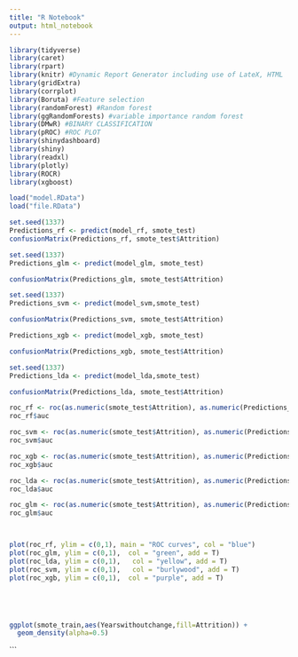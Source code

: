 ```yaml
---
title: "R Notebook"
output: html_notebook
---
```

```r
library(tidyverse)
library(caret)
library(rpart)
library(knitr) #Dynamic Report Generator including use of LateX, HTML
library(gridExtra)
library(corrplot)
library(Boruta) #Feature selection
library(randomForest) #Random forest
library(ggRandomForests) #variable importance random forest
library(DMwR) #BINARY CLASSIFICATION
library(pROC) #ROC PLOT
library(shinydashboard)
library(shiny)
library(readxl)
library(plotly)
library(ROCR)
library(xgboost)
```
 

```r
load("model.RData")
load("file.RData")
```




```r
set.seed(1337)
Predictions_rf <- predict(model_rf, smote_test)
confusionMatrix(Predictions_rf, smote_test$Attrition)
```


```r
set.seed(1337)
Predictions_glm <- predict(model_glm, smote_test)

confusionMatrix(Predictions_glm, smote_test$Attrition)
```

```r
set.seed(1337)
Predictions_svm <- predict(model_svm,smote_test)

confusionMatrix(Predictions_svm, smote_test$Attrition)
```

```r
Predictions_xgb <- predict(model_xgb, smote_test)

confusionMatrix(Predictions_xgb, smote_test$Attrition)
```

```r
set.seed(1337)
Predictions_lda <- predict(model_lda,smote_test)

confusionMatrix(Predictions_lda, smote_test$Attrition)
```




```r

roc_rf <- roc(as.numeric(smote_test$Attrition), as.numeric(Predictions_rf))
roc_rf$auc

roc_svm <- roc(as.numeric(smote_test$Attrition), as.numeric(Predictions_svm))
roc_svm$auc

roc_xgb <- roc(as.numeric(smote_test$Attrition), as.numeric(Predictions_xgb))
roc_xgb$auc

roc_lda <- roc(as.numeric(smote_test$Attrition), as.numeric(Predictions_lda))
roc_lda$auc

roc_glm <- roc(as.numeric(smote_test$Attrition), as.numeric(Predictions_glm))
roc_glm$auc




```
```r
plot(roc_rf, ylim = c(0,1), main = "ROC curves", col = "blue")
plot(roc_glm, ylim = c(0,1),  col = "green", add = T)
plot(roc_lda, ylim = c(0,1),   col = "yellow", add = T)
plot(roc_svm, ylim = c(0,1),   col = "burlywood", add = T)
plot(roc_xgb, ylim = c(0,1),  col = "purple", add = T)






```



```r
ggplot(smote_train,aes(Yearswithoutchange,fill=Attrition)) +
  geom_density(alpha=0.5) 

```
```

